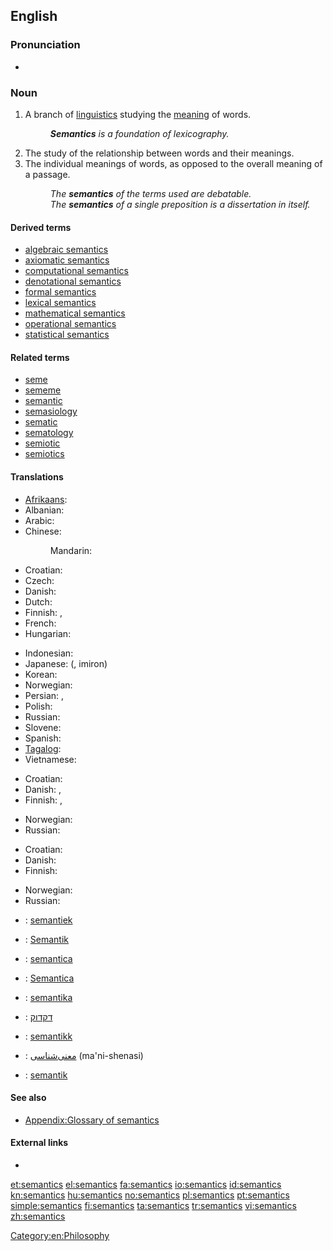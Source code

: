 ==English==
{{wikipedia}}

===Pronunciation===
* {{IPA|/sɪˈmæntɪks/}}

===Noun===
{{en-noun|-}}

# {{linguistics}} A branch of [[linguistics]] studying the [[meaning]] of words.
#: '''''Semantics''' is a foundation of lexicography.''
# The study of the relationship between words and their meanings.
# The individual meanings of words, as opposed to the overall meaning of a passage.
#: ''The '''semantics''' of the terms used are debatable.''
#: ''The '''semantics''' of a single preposition is a dissertation in itself.''

====Derived terms====
* [[algebraic semantics]]
* [[axiomatic semantics]]
* [[computational semantics]]
* [[denotational semantics]]
* [[formal semantics]]
* [[lexical semantics]]
* [[mathematical semantics]]
* [[operational semantics]]
* [[statistical semantics]]

====Related terms====
* [[seme]]
* [[sememe]]
* [[semantic]]
* [[semasiology]]
* [[sematic]]
* [[sematology]]
* [[semiotic]]
* [[semiotics]]

====Translations====
{{trans-top|science of the meaning of words}}
* [[Afrikaans]]: {{t|af|semantiek}}
* Albanian: {{t|sq|semantikë|f}}
* Arabic: {{t|ar|علم المعاني|m|sc=Arab}}
* Chinese:
*: Mandarin: {{t|zh|语义学|tr=yǔyìxué|sc=Hani}}
* Croatian: {{t-|hr|semantika|f}}
* Czech: {{t-|cs|sémantika|f}}
* Danish: {{t|da|semantik|c}}
* Dutch: {{t|nl|semantiek|f}}
* Finnish: {{t-|fi|semantiikka}}, {{t-|fi|merkitysoppi}}
* French: {{t|fr|sémantique|f}}
* Hungarian: {{t|hu|szemantika}}
{{trans-mid}}
* Indonesian: {{t|id|semantik}}
* Japanese: {{Jpan|[[意味論]]}} ({{Jpan|[[いみろん]]}}, imiron)
* Korean: {{t|ko|의미론|tr=uimilon|sc=Kore}}
* Norwegian: {{t+|no|semantikk|m}}
* Persian: {{t|fa|علم معانی|sc=fa-Arab}}, {{t|fa|معنی‌شناسی|sc=fa-Arab}}
* Polish: {{t+|pl|semantyka|f}}
* Russian: {{t|ru|семантика|f|sc=Cyrl|tr=semántika}}
* Slovene: {{t+|sl|pomenoslovje|n}}
* Spanish: {{t+|es|semántica|f}}
* [[Tagalog]]: {{t|tl|semantika}}
* Vietnamese: {{t|vi|ngữ nghĩa học}}
{{trans-bottom}}

{{trans-top|study of the relationship between words and their meanings}}
* Croatian: {{t-|hr|semantika|f}}
* Danish: {{t|da|semantik|c}}, {{t|da|betydningslære|c}}
* Finnish: {{t-|fi|semantiikka}}, {{t-|fi|merkitysoppi}}
{{trans-mid}}
* Norwegian: {{t+|no|semantikk|m}}
* Russian: {{t|ru|семантика|f|sc=Cyrl|tr=semántika}}
{{trans-bottom}}

{{trans-top|individual meanings of words}}
* Croatian: {{t-|hr|semantika|f}}
* Danish: {{t|da|semantik|c}}
* Finnish: {{t-|fi|semantiikka}}
{{trans-mid}}
* Norwegian: {{t+|no|semantikk|m}}
* Russian: {{t|ru|семантика|f|sc=Cyrl|tr=semántika}}
{{trans-bottom}}

{{checktrans-top}}
* {{ttbc|nl}}: [[semantiek]] {{f}}
* {{ttbc|de}}: [[Semantik]] {{f}}
* {{ttbc|ia}}: [[semantica]]
* {{ttbc|it}}: [[Semantica]] {{f}}
* {{ttbc|lt}}: [[semantika]] {{f}}
* {{ttbc|he}}: [[דקדוק]]
* {{ttbc|no}}: [[semantikk]] {{c}}
* {{ttbc|fa}}: [[معنی‌شناسی]] (ma'ni-shenasi)
* {{ttbc|sv}}: [[semantik]] {{c}}
{{trans-bottom}}

====See also====
* [[Appendix:Glossary of semantics]]

====External links====
<!-- Note: absent in Webster 1913 and Century 1911 -->
* {{R:OneLook}}

[[Category:en:Philosophy]]

[[et:semantics]]
[[el:semantics]]
[[fa:semantics]]
[[io:semantics]]
[[id:semantics]]
[[kn:semantics]]
[[hu:semantics]]
[[no:semantics]]
[[pl:semantics]]
[[pt:semantics]]
[[simple:semantics]]
[[fi:semantics]]
[[ta:semantics]]
[[tr:semantics]]
[[vi:semantics]]
[[zh:semantics]]